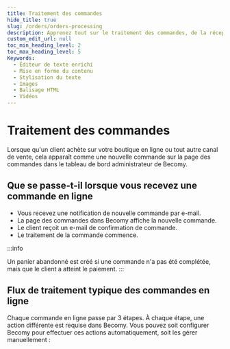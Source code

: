 ```yaml
---
title: Traitement des commandes
hide_title: true
slug: /orders/orders-processing
description: Apprenez tout sur le traitement des commandes, de la réception à l'exécution.
custom_edit_url: null
toc_min_heading_level: 2
toc_max_heading_level: 5
Keywords:
  - Éditeur de texte enrichi
  - Mise en forme du contenu
  - Stylisation du texte
  - Images
  - Balisage HTML
  - Vidéos
---
```



<head>
  <meta
    property="twitter:description"
    content="Apprenez tout sur le traitement des commandes, de la réception à l'exécution."
  />
  <meta
    property="og:url"
    content="https://docs-becomy.surge.sh/orders/orders-processing/"
  />
  <link rel="canonical" href="https://docs-becomy.surge.sh/orders" />
  <link
    rel="alternate"
    href="https://docs-becomy.surge.sh/orders/fr"
    hreflang="fr"
  />
</head>

# Traitement des commandes

Lorsque qu'un client achète sur votre boutique en ligne ou tout autre canal de vente, cela apparaît comme une nouvelle commande sur la page des commandes dans le tableau de bord administrateur de Becomy.

## Que se passe-t-il lorsque vous recevez une commande en ligne

- Vous recevez une notification de nouvelle commande par e-mail.
- La page des commandes dans Becomy affiche la nouvelle commande.
- Le client reçoit un e-mail de confirmation de commande.
- Le traitement de la commande commence.

:::info

Un panier abandonné est créé si une commande n'a pas été complétée, mais que le client a atteint le paiement.
:::

## Flux de traitement typique des commandes en ligne

Chaque commande en ligne passe par 3 étapes. À chaque étape, une action différente est requise dans Becomy. Vous pouvez soit configurer Becomy pour effectuer ces actions automatiquement, soit les gérer manuellement :

<Table
  headers={["État de la commande", "Ce que vous devez faire"]}
  rows={[
    ["1. La commande a été passée.", "Capturer le paiement."],
    ["2. La commande a été payée.", "Exécuter la commande."],
    ["3. La commande a été exécutée et payée.", "Archiver la commande."],
  ]}
/>
